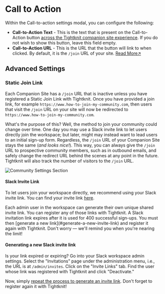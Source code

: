 
# Call to Action

Within the Call-to-action settings modal, you can configure the following:

- **Call-to-Action Text** - This is the text that is present on the Call-to-Action button [across the Tightknit companion site experience](/companion-site/pages/navbar-and-sidebar#navbar-header). If you do not wish to show this button, leave this field empty.
- **Call-to-Action URL** - This is the URL that the button will link to when clicked. By default, it is the `/join` URL of your site. [Read More↗](#static-join-link)

## Advanced Settings

### Static Join Link

Each Companion Site has a `/join` URL that is inactive unless you have registered a Static Join Link with Tightknit. Once you have provided a join link, for example `https://www.how-to-join-my-community.com`, then users that visit the `/join` URL on your site will now be redirected to `https://www.how-to-join-my-community.com`.

What's the purpose of this? Well, the method to join your community could change over time. One day you may use a Slack invite link to let users directly join the workspace; but later, might may instead want to lead users to an initial sign-up form. Regardless, the `/join` URL of your Companion Site stays the same (_and looks nice!_). This way, you can always give the `/join` URL to prospective community members, such as in outbound emails, and safely change the redirect URL behind the scenes at any point in the future. Tightknit will also track the number of visitors to the `/join` URL.

![Community Settings Section](/tightknit-site/call-to-action/join-link-diagram.png)

#### Slack Invite Link

To let users join your workspace directly, we recommend using your Slack invite link. You can find your invite link [here](https://slack.com/help/articles/201330256-Invite-new-members-to-your-workspace#share-an-invitation-link).

<Callout type="info">
  Each admin user in the workspace can generate their own unique shared invite
  link. You can register any of those links with Tightknit.
</Callout>

<Callout type="info" emoji="⚠️">
  A Slack invitation link expires after it is used for 400 successful sign-ups.
  You must then [generate a new link](#generate-a-new-invite-link) and register
  it again with Tightknit. Don't worry — we'll remind you when you're nearing
  the limit!
</Callout>

#### Generating a new Slack invite link

Is your link expired or expiring? Go into your Slack workspace admin settings. Select the "Invitations" page under the administration menu, i.e., the URL is at `/admin/invites`. Click on the "Invite Links" tab. Find the user whose link was registered with Tightknit and click "Deactivate."

Now, simply [repeat the process to generate an invite link](https://slack.com/help/articles/201330256-Invite-new-members-to-your-workspace#share-an-invitation-link). Don't forget to register again it with Tightknit!

